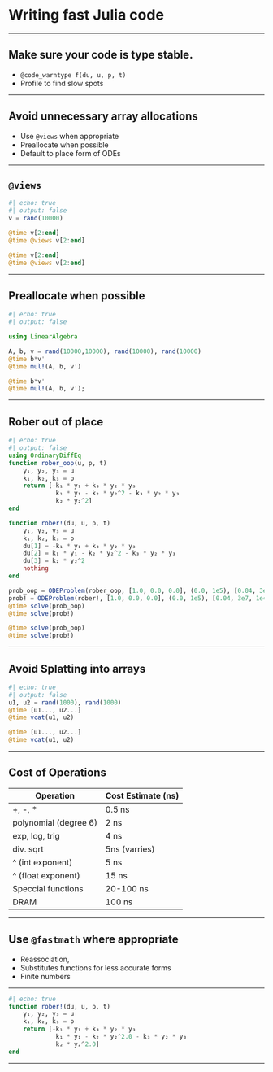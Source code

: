 # Writing fast Julia code

---

## Make sure your code is type stable.

* `@code_warntype f(du, u, p, t)`
* Profile to find slow spots

---

## Avoid unnecessary array allocations

* Use `@views` when appropriate
* Preallocate when possible
* Default to place form of ODEs 

---

## `@views`


```julia
#| echo: true
#| output: false
v = rand(10000)

@time v[2:end]
@time @views v[2:end]
```

```julia
@time v[2:end]
@time @views v[2:end]
```

---

## Preallocate when possible
```julia
#| echo: true
#| output: false

using LinearAlgebra

A, b, v = rand(10000,10000), rand(10000), rand(10000)
@time b*v'
@time mul!(A, b, v')
```

```julia
@time b*v'
@time mul!(A, b, v');
```

---

## Rober out of place
```julia
#| echo: true
#| output: false
using OrdinaryDiffEq
function rober_oop(u, p, t)
    y₁, y₂, y₃ = u
    k₁, k₂, k₃ = p
    return [-k₁ * y₁ + k₃ * y₂ * y₃
             k₁ * y₁ - k₂ * y₂^2 - k₃ * y₂ * y₃
             k₂ * y₂^2]
end

function rober!(du, u, p, t)
    y₁, y₂, y₃ = u
    k₁, k₂, k₃ = p
    du[1] = -k₁ * y₁ + k₃ * y₂ * y₃
    du[2] = k₁ * y₁ - k₂ * y₂^2 - k₃ * y₂ * y₃
    du[3] = k₂ * y₂^2
    nothing
end

prob_oop = ODEProblem(rober_oop, [1.0, 0.0, 0.0], (0.0, 1e5), [0.04, 3e7, 1e4])
prob! = ODEProblem(rober!, [1.0, 0.0, 0.0], (0.0, 1e5), [0.04, 3e7, 1e4])
@time solve(prob_oop)
@time solve(prob!)
```

```julia
@time solve(prob_oop)
@time solve(prob!)
```

---

## Avoid Splatting into arrays


```julia
#| echo: true
#| output: false
u1, u2 = rand(1000), rand(1000)
@time [u1..., u2...]
@time vcat(u1, u2)
```

```julia
@time [u1..., u2...]
@time vcat(u1, u2)
```

---

## Cost of Operations

| Operation | Cost Estimate (ns) |
| - | - |
| +, -, * | 0.5 ns |
| polynomial (degree 6) | 2 ns |
| exp, log, trig | 4 ns |
| div. sqrt | 5ns (varries) |
| ^ (int exponent) | 5 ns |
| ^ (float exponent) | 15 ns |
| Speccial functions | 20-100 ns |
| DRAM | 100 ns |

---

## Use `@fastmath` where appropriate

* Reassociation, 
* Substitutes functions for less accurate forms
* Finite numbers

---


```julia
#| echo: true
function rober!(du, u, p, t)
    y₁, y₂, y₃ = u
    k₁, k₂, k₃ = p
    return [-k₁ * y₁ + k₃ * y₂ * y₃
             k₁ * y₁ - k₂ * y₂^2.0 - k₃ * y₂ * y₃
             k₂ * y₂^2.0]
end
```

---

<!-- Local Variables: -->
<!-- mode: markdown -->
<!-- End: -->

